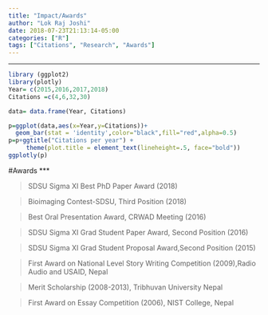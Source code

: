 ```yaml
---
title: "Impact/Awards"
author: "Lok Raj Joshi"
date: 2018-07-23T21:13:14-05:00
categories: ["R"]
tags: ["Citations", "Research", "Awards"]
---
```


***
```r

library (ggplot2)
library(plotly)
Year= c(2015,2016,2017,2018)
Citations =c(4,6,32,30)

data= data.frame(Year, Citations)

p=ggplot(data,aes(x=Year,y=Citations))+
  geom_bar(stat = 'identity',color="black",fill="red",alpha=0.5)
p=p+ggtitle("Citations per year") + 
     theme(plot.title = element_text(lineheight=.5, face="bold"))          
ggplotly(p)
```


#Awards
***

>SDSU Sigma XI Best PhD Paper Award (2018)

>Bioimaging Contest-SDSU, Third Position (2018)

>Best Oral Presentation Award, CRWAD Meeting (2016)

>SDSU Sigma XI Grad Student Paper Award, Second Position (2016)

>SDSU Sigma XI Grad Student Proposal Award,Second Position (2015)

>First Award on National Level Story Writing Competition (2009),Radio Audio and USAID, Nepal

>Merit Scholarship (2008-2013), Tribhuvan University Nepal

>First Award on Essay Competition (2006), NIST College, Nepal
